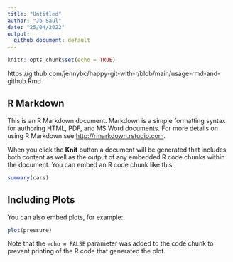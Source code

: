 ```yaml
---
title: "Untitled"
author: "Jo Saul"
date: "25/04/2022"
output: 
  github_document: default
---
```


```r
knitr::opts_chunk$set(echo = TRUE)
```


https://github.com/jennybc/happy-git-with-r/blob/main/usage-rmd-and-github.Rmd

## R Markdown

This is an R Markdown document. Markdown is a simple formatting syntax for authoring HTML, PDF, and MS Word documents. For more details on using R Markdown see <http://rmarkdown.rstudio.com>.

When you click the **Knit** button a document will be generated that includes both content as well as the output of any embedded R code chunks within the document. You can embed an R code chunk like this:

```r
summary(cars)
```

## Including Plots

You can also embed plots, for example:

```r
plot(pressure)
```

Note that the `echo = FALSE` parameter was added to the code chunk to prevent printing of the R code that generated the plot.
